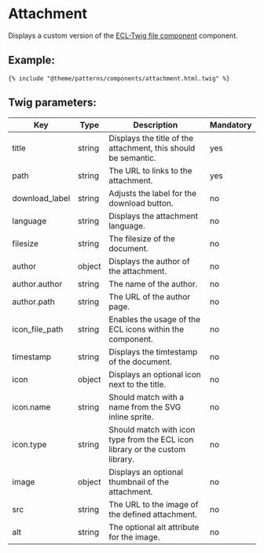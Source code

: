 # Attachment

Displays a custom version of the [ECL-Twig file component](https://www.npmjs.com/package/@ecl/eu-component-file) component.

## Example:

```
{% include "@theme/patterns/components/attachment.html.twig" %}
```

## Twig parameters:

| Key            | Type   | Description                                                                  | Mandatory |
| -------------- | ------ | ---------------------------------------------------------------------------- | --------- |
| title          | string | Displays the title of the attachment, this should be semantic.               | yes       |
| path           | string | The URL to links to the attachment.                                          | yes       |
| download_label | string | Adjusts the label for the download button.                                   | no        |
| language       | string | Displays the attachment language.                                            | no        |
| filesize       | string | The filesize of the document.                                                | no        |
| author         | object | Displays the author of the attachment.                                       | no        |
| author.author  | string | The name of the author.                                                      | no        |
| author.path    | string | The URL of the author page.                                                  | no        |
| icon_file_path | string | Enables the usage of the ECL icons within the component.                     | no        |
| timestamp      | string | Displays the timtestamp of the document.                                     | no        |
| icon           | object | Displays an optional icon next to the title.                                 | no        |
| icon.name      | string | Should match with a name from the SVG inline sprite.                         | no        |
| icon.type      | string | Should match with icon type from the ECL icon library or the custom library. | no        |
| image          | object | Displays an optional thumbnail of the attachment.                            | no        |
| src            | string | The URL to the image of the defined attachment.                              | no        |
| alt            | string | The optional alt attribute for the image.                                    | no        |
